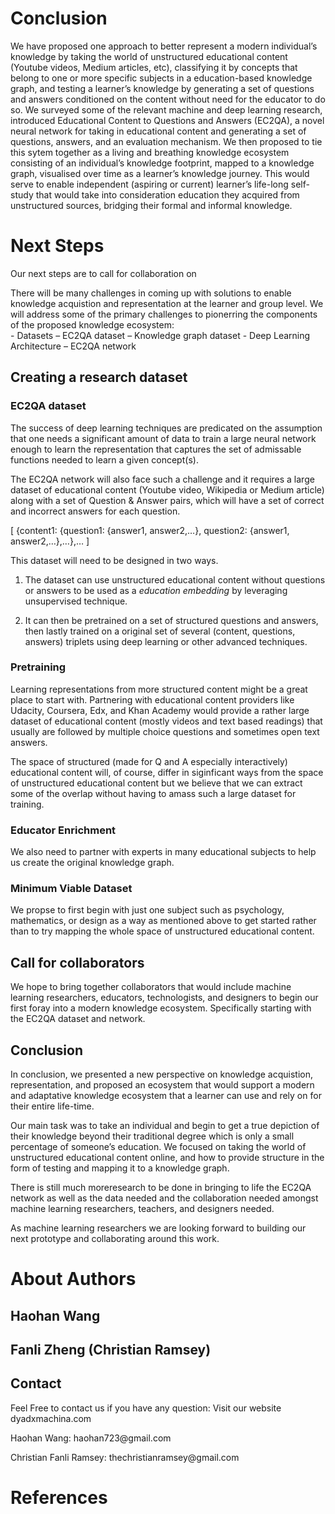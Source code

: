 
# Conclusion

We have proposed one approach to better represent a modern individual's knowledge by taking the world of unstructured educational content (Youtube videos, Medium articles, etc), classifying it by concepts that belong to one or more specific subjects in a education-based knowledge graph, and testing a learner's knowledge by generating a set of questions and answers conditioned on the content without need for the educator to do so. We surveyed some of the relevant machine and deep learning research, introduced Educational Content to Questions and Answers (EC2QA), a novel neural network for taking in educational content and generating a set of questions, answers, and an evaluation mechanism. We then proposed to tie this sytem together as a living and breathing knowledge ecosystem consisting of an individual's knowledge footprint, mapped to a knowledge graph, visualised over time as a learner's knowledge journey. This would serve to enable independent (aspiring or current) learner's life-long self-study that would take into consideration education they acquired from unstructured sources, bridging their formal and informal knowledge. 


# Next Steps
Our next steps are to call for collaboration on 

There will be many challenges in coming up with solutions to enable knowledge acquistion and representation at the learner and group level. We will address some of the primary challenges to pionerring the components of the proposed knowledge ecosystem:                                                        
- Datasets
-- EC2QA dataset
-- Knowledge graph dataset
- Deep Learning Architecture
-- EC2QA network

## Creating a research dataset

### EC2QA dataset
The success of deep learning techniques are predicated on the assumption that one needs a significant amount of data to train a large neural network enough to learn the representation that captures the set of admissable functions needed to learn a given concept(s). 

The EC2QA network will also face such a challenge and it requires a large dataset of educational content (Youtube video, Wikipedia or Medium article) along with a set of Question & Answer pairs,  which will have a set of correct and incorrect answers for each question.

\[
 \{content1: \{question1: \{answer1, answer2,...\},  question2: \{answer1, answer2,...\},...\},... 
\]

This dataset will need to be designed in two ways.

1. The dataset can use unstructured educational content without questions or answers to be used as a *education embedding* by leveraging unsupervised technique.


2. It can then be pretrained on a set of structured questions and answers, then lastly trained on a original set of several (content, questions, answers) triplets using deep learning or other advanced techniques. 

### Pretraining
Learning representations from more structured content might be a great place to start with. Partnering with educational content providers like Udacity, Coursera, Edx, and Khan Academy would provide a rather large dataset of educational content (mostly videos and text based readings) that usually are followed by multiple choice questions and sometimes open text answers. 

The space of structured (made for Q and A especially interactively) educational content will, of course, differ in siginficant ways from the space of unstructured educational content but we believe that we can extract some of the overlap without having to amass such a large dataset for training.

### Educator Enrichment
We also need to partner with experts in many educational subjects to help us create the original knowledge graph. 

### Minimum Viable Dataset

We propse to first begin with just one subject such as psychology, mathematics, or design as a way as mentioned above to get started rather than to try mapping the whole space of unstructured educational content. 

## Call for collaborators 

We hope to bring together collaborators that would include machine learning researchers, educators, technologists, and designers to begin our first foray into a modern knowledge ecosystem. Specifically starting with the EC2QA dataset and network. 

## Conclusion

In conclusion, we presented a new perspective on knowledge acquistion, representation, and proposed an ecosystem that would support a modern and adaptative knowledge ecosystem that a learner can use and rely on for their entire life-time. 

Our main task was to take an individual and begin to get a true depiction of their knowledge beyond their traditional degree which is only a small percentage of someone's education. We focused on taking the world of unstructured educational content online, and how to provide structure in the form of testing and mapping it to a knowledge graph. 

There is still much moreresearch to be done in bringing to life the EC2QA network as well as the data needed and the collaboration needed amongst machine learning researchers, teachers, and designers needed.

As machine learning researchers we are looking forward to building our next prototype and collaborating around this work. 

# About Authors

## Haohan Wang
## Fanli Zheng (Christian Ramsey)
## Contact
Feel Free to contact us if you have any question:
Visit our website dyadxmachina.com

Haohan Wang: haohan723@gmail.com

Christian Fanli Ramsey: thechristianramsey@gmail.com

# References